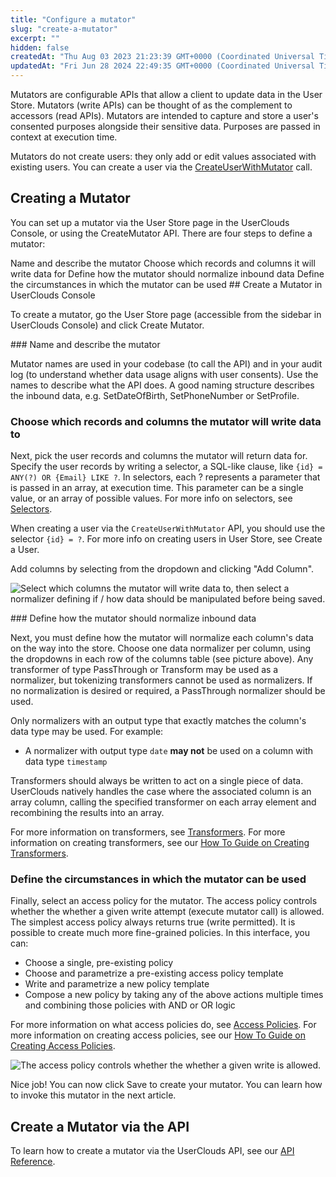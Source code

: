 ```yaml
---
title: "Configure a mutator"
slug: "create-a-mutator"
excerpt: ""
hidden: false
createdAt: "Thu Aug 03 2023 21:23:39 GMT+0000 (Coordinated Universal Time)"
updatedAt: "Fri Jun 28 2024 22:49:35 GMT+0000 (Coordinated Universal Time)"
---
```


Mutators are configurable APIs that allow a client to update data in the User Store. Mutators (write APIs) can be thought of as the complement to <Glossary>accessor</Glossary>s (read APIs). Mutators are intended to capture and store a user's consented <Glossary>purpose</Glossary>s alongside their sensitive data. Purposes are passed in context at execution time. 

Mutators do not create users: they only add or edit values associated with existing users. You can create a user via the [CreateUserWithMutator](/docs/reference/post_userstore-api-users)  call. 

## Creating a Mutator

You can set up a mutator via the User Store page in the UserClouds Console, or using the CreateMutator API. There are four steps to define a mutator:

<Steps>
    <Step>
    Name and describe the mutator
    </Step>
    <Step>
    Choose which records and columns it will write data for
    </Step>
    <Step>
    Define how the mutator should normalize inbound data
    </Step>
    <Step>
    Define the circumstances in which the mutator can be used
    </Step>
</Steps>
## Create a Mutator in UserClouds Console

To create a mutator, go the User Store page (accessible from the sidebar in UserClouds Console) and click Create Mutator. 

<Steps>
<Step>
### Name and describe the mutator

Mutator names are used in your codebase (to call the API) and in your audit log (to understand whether data usage aligns with user consents). Use the names to describe what the API does. A good naming structure describes the inbound data, e.g. SetDateOfBirth, SetPhoneNumber or SetProfile.
</Step>
<Step>
### Choose which records and columns the mutator will write data to

Next, pick the user records and <Glossary>column</Glossary>s the mutator will return data for. Specify the user records by writing a <Glossary>selector</Glossary>, a SQL-like clause, like `{id} = ANY(?) OR {Email} LIKE ?`. In selectors, each ? represents a parameter that is passed in an array, at execution time. This parameter can be a single value, or an array of possible values. For more info on selectors, see [Selectors](/docs/guides/definitions/selectors).

When creating a user via the `CreateUserWithMutator` API, you should use the selector `{id} = ?`. For more info on creating users in User Store, see Create a User. 

Add columns by selecting from the dropdown and clicking "Add Column".

![Select which columns the mutator will write data to, then select a normalizer defining if / how data should be manipulated before being saved. ](https://files.readme.io/b410a49-image.png)

</Step>
<Step>
### Define how the mutator should normalize inbound data

Next, you must define how the mutator will normalize each column's data on the way into the store. Choose one <Glossary>data normalizer</Glossary> per column, using the dropdowns in each row of the columns table (see picture above). Any transformer of type PassThrough or Transform may be used as a normalizer, but tokenizing transformers cannot be used as normalizers. If no normalization is desired or required, a PassThrough normalizer should be used.

Only normalizers with an output type that exactly matches the column's data type may be used. For example: 

- A normalizer with output type `date` **may not** be used on a column with data type `timestamp`

Transformers should always be written to act on a single piece of data. UserClouds natively handles the case where the associated column is an array column, calling the specified transformer on each array element and recombining the results into an array.

For more information on transformers, see [Transformers](/docs/guides/definitions/transformers). For more information on creating transformers, see our [How To Guide on Creating Transformers](/docs/guides/how-to-guides/create-a-transformer).
</Step>
<Step>
### Define the circumstances in which the mutator can be used

Finally, select an <Glossary>access policy</Glossary> for the mutator. The access policy controls whether the whether a given write attempt (execute mutator call) is allowed. The simplest access policy always returns true (write permitted). It is possible to create much more fine-grained policies. In this interface, you can:

- Choose a single, pre-existing policy
- Choose and parametrize a pre-existing <Glossary>access policy template</Glossary>
- Write and parametrize a new policy template
- Compose a new policy by taking any of the above actions multiple times and combining those policies with AND or OR logic

For more information on what access policies do, see [Access Policies](/docs/guides/definitions/access-policies). For more information on creating access policies, see our [How To Guide on Creating Access Policies](/docs/guides/how-to-guides/create-an-access-policy).

![The access policy controls whether the whether a given write is allowed.](https://files.readme.io/8cb3a7a-spaces_66DzLwptb2SejhKV7Bhn_uploads_CroH4gBpzCJ5B5zSLyq5_image.webp)


Nice job! You can now click Save to create your mutator. You can learn how to invoke this mutator in the next article.
</Step>
</Steps>

## Create a Mutator via the API

To learn how to create a mutator via the UserClouds API, see our [API Reference](/docs/reference/post_userstore-config-mutators).
